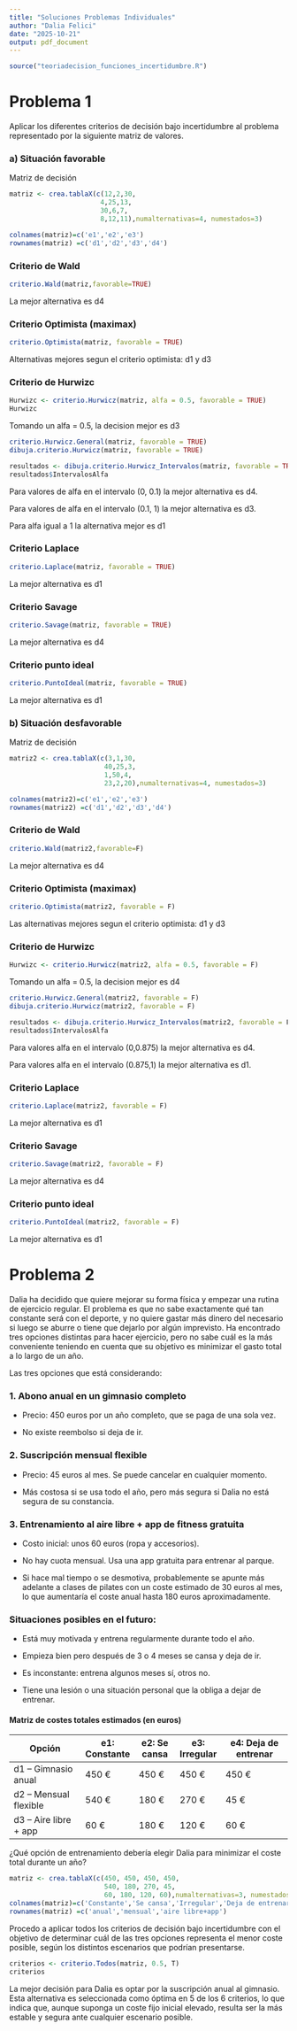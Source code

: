 ```yaml
---
title: "Soluciones Problemas Individuales"
author: "Dalia Felici"
date: "2025-10-21"
output: pdf_document
---
```


```r
source("teoriadecision_funciones_incertidumbre.R")
```

# Problema 1
Aplicar los diferentes criterios de decisión bajo incertidumbre al problema representado por la siguiente matriz de valores.

### a) Situación favorable
Matriz de decisión
```r
matriz <- crea.tablaX(c(12,2,30,
                       4,25,13,
                       30,6,7,
                       8,12,11),numalternativas=4, numestados=3)

colnames(matriz)=c('e1','e2','e3')
rownames(matriz) =c('d1','d2','d3','d4')
```

### Criterio de Wald
```r
criterio.Wald(matriz,favorable=TRUE)
```

La mejor alternativa es d4

### Criterio Optimista (maximax)
```r
criterio.Optimista(matriz, favorable = TRUE)
```

Alternativas mejores segun el criterio optimista: d1 y d3

### Criterio de Hurwizc
```r
Hurwizc <- criterio.Hurwicz(matriz, alfa = 0.5, favorable = TRUE)
Hurwizc
```

Tomando un alfa = 0.5, la decision mejor es d3

```r
criterio.Hurwicz.General(matriz, favorable = TRUE)
dibuja.criterio.Hurwicz(matriz, favorable = TRUE)
```
```r
resultados <- dibuja.criterio.Hurwicz_Intervalos(matriz, favorable = TRUE)
resultados$IntervalosAlfa
```

Para valores de alfa en el intervalo (0, 0.1) la mejor alternativa es d4.

Para valores de alfa en el intervalo (0.1, 1) la mejor alternativa es d3.

Para alfa igual a 1 la alternativa mejor es d1

### Criterio Laplace
```r
criterio.Laplace(matriz, favorable = TRUE)
```

La mejor alternativa es d1

### Criterio Savage 
```r
criterio.Savage(matriz, favorable = TRUE)
```

La mejor alternativa es d4

### Criterio punto ideal 
```r
criterio.PuntoIdeal(matriz, favorable = TRUE)
```

La mejor alternativa es d1

### b) Situación desfavorable

Matriz de decisión
```r
matriz2 <- crea.tablaX(c(3,1,30,
                        40,25,3,
                        1,50,4,
                        23,2,20),numalternativas=4, numestados=3)

colnames(matriz2)=c('e1','e2','e3')
rownames(matriz2) =c('d1','d2','d3','d4')
```


### Criterio de Wald
```r
criterio.Wald(matriz2,favorable=F)
```

La mejor alternativa es d4

### Criterio Optimista (maximax)
```r
criterio.Optimista(matriz2, favorable = F)
```

Las alternativas mejores segun el criterio optimista: d1 y d3

### Criterio de Hurwizc
```r
Hurwizc <- criterio.Hurwicz(matriz2, alfa = 0.5, favorable = F)
```

Tomando un alfa = 0.5, la decision mejor es d4

```r
criterio.Hurwicz.General(matriz2, favorable = F)
dibuja.criterio.Hurwicz(matriz2, favorable = F)

resultados <- dibuja.criterio.Hurwicz_Intervalos(matriz2, favorable = F)
resultados$IntervalosAlfa
```

Para valores alfa en el intervalo (0,0.875) la mejor alternativa es d4.

Para valores alfa en el intervalo (0.875,1) la mejor alternativa es d1.

### Criterio Laplace
```r
criterio.Laplace(matriz2, favorable = F)
```

La mejor alternativa es d1

### Criterio Savage 
```r
criterio.Savage(matriz2, favorable = F)
```

La mejor alternativa es d4

### Criterio punto ideal 
```r
criterio.PuntoIdeal(matriz2, favorable = F)
```

La mejor alternativa es d1


# Problema 2
Dalia ha decidido que quiere mejorar su forma física y empezar una rutina de ejercicio regular. El problema es que no sabe exactamente qué tan constante será con el deporte, y no quiere gastar más dinero del necesario si luego se aburre o tiene que dejarlo por algún imprevisto. Ha encontrado tres opciones distintas para hacer ejercicio, pero no sabe cuál es la más conveniente teniendo en cuenta que su objetivo es minimizar el gasto total a lo largo de un año.

Las tres opciones que está considerando:

### 1. Abono anual en un gimnasio completo 

- Precio: 450 euros por un año completo, que se paga de una sola vez.

- No existe reembolso si deja de ir.

### 2. Suscripción mensual flexible 

- Precio: 45 euros al mes. Se puede cancelar en cualquier momento.

- Más costosa si se usa todo el año, pero más segura si Dalia no está segura de su constancia.

### 3. Entrenamiento al aire libre + app de fitness gratuita

- Costo inicial: unos 60 euros (ropa y accesorios).

- No hay cuota mensual. Usa una app gratuita para entrenar al parque.

- Si hace mal tiempo o se desmotiva, probablemente se apunte más adelante a clases de pilates con un coste estimado de 30 euros al mes, lo que aumentaría el coste anual hasta 180 euros aproximadamente.

### Situaciones posibles en el futuro:

- Está muy motivada y entrena regularmente durante todo el año.

- Empieza bien pero después de 3 o 4 meses se cansa y deja de ir.

- Es inconstante: entrena algunos meses sí, otros no.

- Tiene una lesión o una situación personal que la obliga a dejar de entrenar.

#### Matriz de costes totales estimados (en euros)

| Opción                   |e1: Constante | e2: Se cansa | e3: Irregular | e4: Deja de entrenar |
|--------------------------|---------------|---------------|----------------|------------------------|
| d1 – Gimnasio anual      | 450 €         | 450 €         | 450 €          | 450 €                  |
| d2 – Mensual flexible    | 540 €         | 180 €         | 270 €          | 45 €                   |
| d3 – Aire libre + app    | 60 €          | 180 €         | 120 €          | 60 €                   |
¿Qué opción de entrenamiento debería elegir Dalia para minimizar el coste total durante un año?

```r
matriz <- crea.tablaX(c(450, 450, 450, 450,
                        540, 180, 270, 45,
                        60, 180, 120, 60),numalternativas=3, numestados=4)
colnames(matriz)=c('Constante','Se cansa','Irregular','Deja de entrenar')
rownames(matriz) =c('anual','mensual','aire libre+app')
```

Procedo a aplicar todos los criterios de decisión bajo incertidumbre con el 
objetivo de determinar cuál de las tres opciones representa el menor coste 
posible, según los distintos escenarios que podrían presentarse.

```r
criterios <- criterio.Todos(matriz, 0.5, T)
criterios
```

La mejor decisión para Dalia es optar por la suscripción anual al gimnasio.
Esta alternativa es seleccionada como óptima en 5 de los 6 criterios, lo que indica que, aunque suponga un coste fijo inicial elevado, resulta ser la más estable y segura ante cualquier escenario posible.
